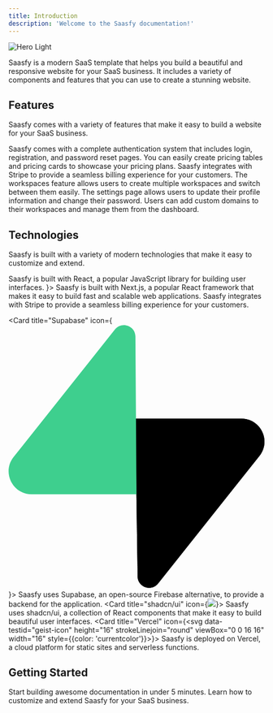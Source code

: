 ```yaml
---
title: Introduction
description: 'Welcome to the Saasfy documentation!'
---
```


<img className="rounded-xl" src="/images/hero.png" alt="Hero Light" />

Saasfy is a modern SaaS template that helps you build a beautiful and responsive website for your
SaaS business. It includes a variety of components and features that you can use to create a
stunning website.

## Features

Saasfy comes with a variety of features that make it easy to build a website for your SaaS business.

<CardGroup cols={2}>
  <Card title="Authentication" icon="lock">
    Saasfy comes with a complete authentication system that includes login, registration, and
    password reset pages.
  </Card>
  <Card title="Pricing" icon="dollar-sign">
    You can easily create pricing tables and pricing cards to showcase your pricing plans.
  </Card>
  <Card title="Billing" icon="credit-card">
    Saasfy integrates with Stripe to provide a seamless billing experience for your customers.
  </Card>
  <Card title="Workspaces" icon="grid">
    The workspaces feature allows users to create multiple workspaces and switch between them
    easily.
  </Card>
  <Card title="Settings" icon="gear">
    The settings page allows users to update their profile information and change their password.
  </Card>
  <Card title="Domain Management" icon="globe">
    Users can add custom domains to their workspaces and manage them from the dashboard.
  </Card>
</CardGroup>

## Technologies

Saasfy is built with a variety of modern technologies that make it easy to customize and extend.

<CardGroup cols={3}>
  <Card title="React" icon="react">
    Saasfy is built with React, a popular JavaScript library for building user interfaces.
  </Card>
  <Card title="Next.js" icon={
    <svg viewBox="0 0 256 256" preserveAspectRatio="xMidYMid">
      <g>
        <path d="M119.616813,0.0688905149 C119.066276,0.118932037 117.314565,0.294077364 115.738025,0.419181169 C79.3775171,3.69690087 45.3192571,23.3131775 23.7481916,53.4631946 C11.7364614,70.2271045 4.05395894,89.2428829 1.15112414,109.384595 C0.12512219,116.415429 0,118.492153 0,128.025062 C0,137.557972 0.12512219,139.634696 1.15112414,146.665529 C8.10791789,194.730411 42.3163245,235.11392 88.7116325,250.076335 C97.0197458,252.753556 105.778299,254.580072 115.738025,255.680985 C119.616813,256.106338 136.383187,256.106338 140.261975,255.680985 C157.453763,253.779407 172.017986,249.525878 186.382014,242.194795 C188.584164,241.068861 189.00958,240.768612 188.709286,240.518404 C188.509091,240.36828 179.124927,227.782837 167.86393,212.570214 L147.393939,184.922273 L121.743891,146.965779 C107.630108,126.098464 96.0187683,109.034305 95.9186706,109.034305 C95.8185728,109.009284 95.7184751,125.873277 95.6684262,146.465363 C95.5933529,182.52028 95.5683284,183.971484 95.1178886,184.82219 C94.4672532,186.048207 93.9667644,186.548623 92.915738,187.099079 C92.114956,187.499411 91.4142717,187.574474 87.6355816,187.574474 L83.3063539,187.574474 L82.1552297,186.848872 C81.4044966,186.373477 80.8539589,185.747958 80.4785924,185.022356 L79.9530792,183.896422 L80.0031281,133.729796 L80.0782014,83.5381493 L80.8539589,82.5623397 C81.25435,82.0369037 82.1051808,81.3613431 82.7057674,81.0360732 C83.7317693,80.535658 84.1321603,80.4856165 88.4613881,80.4856165 C93.5663734,80.4856165 94.4172043,80.6857826 95.7434995,82.1369867 C96.1188661,82.5373189 110.007429,103.454675 126.623656,128.650581 C143.239883,153.846488 165.962072,188.250034 177.122972,205.139048 L197.392766,235.839522 L198.418768,235.163961 C207.502639,229.259062 217.112023,220.852086 224.719453,212.09482 C240.910264,193.504394 251.345455,170.835585 254.848876,146.665529 C255.874878,139.634696 256,137.557972 256,128.025062 C256,118.492153 255.874878,116.415429 254.848876,109.384595 C247.892082,61.3197135 213.683675,20.9362052 167.288368,5.97379012 C159.105376,3.32158945 150.396872,1.49507389 140.637341,0.394160408 C138.234995,0.143952798 121.693842,-0.131275573 119.616813,0.0688905149 L119.616813,0.0688905149 Z M172.017986,77.4831252 C173.219159,78.0836234 174.195112,79.2345784 174.545455,80.435575 C174.74565,81.0861148 174.795699,94.9976579 174.74565,126.348671 L174.670577,171.336 L166.73783,159.17591 L158.780059,147.01582 L158.780059,114.313685 C158.780059,93.1711423 158.880156,81.2862808 159.030303,80.7108033 C159.430694,79.3096407 160.306549,78.2087272 161.507722,77.5581875 C162.533724,77.0327515 162.909091,76.98271 166.837928,76.98271 C170.541544,76.98271 171.19218,77.0327515 172.017986,77.4831252 Z" fill="currenColor"></path>
      </g>
    </svg>}>
    Saasfy is built with Next.js, a popular React framework that makes it easy to build fast and
    scalable web applications.
  </Card>
  <Card title="Stripe" icon="stripe-s">
    Saasfy integrates with Stripe to provide a seamless billing experience for your customers.
  </Card>

  <Card
    title="Supabase"
    icon={
      <svg viewBox="0 0 109 113" fill="none">
        <path
          d="M63.7076 110.284C60.8481 113.885 55.0502 111.912 54.9813 107.314L53.9738 40.0627L99.1935 40.0627C107.384 40.0627 111.952 49.5228 106.859 55.9374L63.7076 110.284Z"
          fill="url(#paint0_linear)" />
        <path
          d="M63.7076 110.284C60.8481 113.885 55.0502 111.912 54.9813 107.314L53.9738 40.0627L99.1935 40.0627C107.384 40.0627 111.952 49.5228 106.859 55.9374L63.7076 110.284Z"
          fill="url(#paint1_linear)" fillOpacity="0.2" />
        <path
          d="M45.317 2.07103C48.1765 -1.53037 53.9745 0.442937 54.0434 5.041L54.4849 72.2922H9.83113C1.64038 72.2922 -2.92775 62.8321 2.1655 56.4175L45.317 2.07103Z"
          fill="#3ECF8E" />
        <defs>
          <linearGradient id="paint0_linear" x1="53.9738" y1="54.974" x2="94.1635" y2="71.8295"
                          gradientUnits="userSpaceOnUse">
            <stop stopColor="#249361" />
            <stop offset="1" stopColor="#3ECF8E" />
          </linearGradient>
          <linearGradient id="paint1_linear" x1="36.1558" y1="30.578" x2="54.4844" y2="65.0806"
                          gradientUnits="userSpaceOnUse">
            <stop />
            <stop offset="1" stopOpacity="0" />
          </linearGradient>
        </defs>
      </svg>
    }>
    Saasfy uses Supabase, an open-source Firebase alternative, to provide a backend for the application.
  </Card>
  <Card title="shadcn/ui" icon={<img className="rounded-full border border-white" src="/images/shadcn-ui.png"/>}>
    Saasfy uses shadcn/ui, a collection of React components that make it easy to build beautiful
    user interfaces.
  </Card>
  <Card title="Vercel" icon={<svg data-testid="geist-icon" height="16" strokeLinejoin="round" viewBox="0 0 16 16" width="16" style={{color: 'currentcolor'}}><path fillRule="evenodd" clipRule="evenodd" d="M8 1L16 15H0L8 1Z" fill="currentColor"></path></svg>}>
    Saasfy is deployed on Vercel, a cloud platform for static sites and serverless functions.
  </Card>
</CardGroup>

## Getting Started

<CardGroup cols={2}>
  <Card title="Quickstart" icon="play" href="/quickstart">
    Start building awesome documentation in under 5 minutes.
  </Card>

  <Card title="Development" icon="code" href="/development/development">
    Learn how to customize and extend Saasfy for your SaaS business.
  </Card>
</CardGroup>

